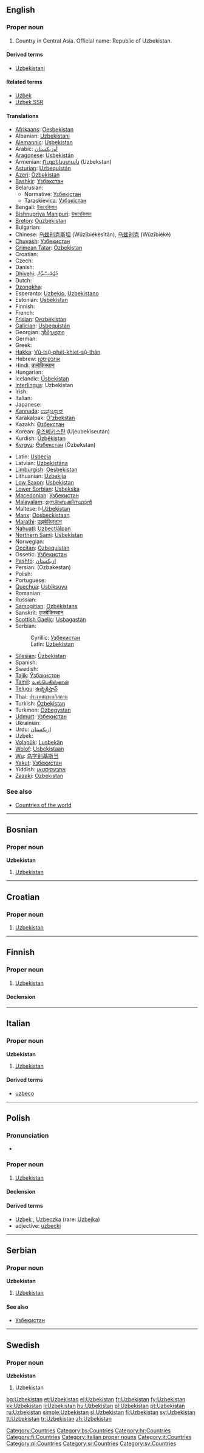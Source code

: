 {{wikipedia}}
{{also|Uzbekistán}}
==English==

===Proper noun===
{{infl|en|proper noun}}

# Country in Central Asia. Official name: Republic of Uzbekistan.

====Derived terms====
* [[Uzbekistani]]

====Related terms====
* [[Uzbek]]
* [[Uzbek SSR]]

====Translations====
{{trans-top|Republic of Uzbekistan}}
* [[Afrikaans]]: [[Oesbekistan]]
* Albanian: [[Uzbekistani]]
* [[Alemannic]]: [[Usbekistan]]
* Arabic: [[أوزبكستان]]
* [[Aragonese]]: [[Usbekistán]]
* Armenian: [[Ուզբեկստան]] (Uzbekstan)
* [[Asturian]]: [[Uzbequistán]]
* [[Azeri]]: [[Özbəkistan]]
* [[Bashkir]]: [[Үзбәкстан]]
* Belarusian:
** Normative: [[Узбекістан]]
** Taraskievica: [[Узбэкістан]]
* Bengali: [[উজবেকিস্তান]]
* [[Bishnupriya Manipuri]]: [[উজবেকিস্তান]]
* [[Breton]]: [[Ouzbekistan]]
* Bulgarian: {{t+|bg|Узбекистан|sc=Cyrl}}
* Chinese: [[乌兹别克斯坦]] (Wūzībiékèsītǎn), [[乌兹别克]] (Wūzībiékè)
* [[Chuvash]]: [[Узбекистан]]
* [[Crimean Tatar]]: [[Özbekistan]]
* Croatian: {{t-|hr|Uzbekistan|m}}
* Czech: {{t-|cs|Uzbekistán|m}}
* Danish: {{t-|da|Usbekistan}}
* [[Dhivehi]]: [[އުޒްބެކިސްތާން]]
* Dutch: {{t+|nl|Oezbekistan}}
* [[Dzongkha]]: {{t|dz|ཨུཛ་བེ་ཀིསི་ཏཱན་|sc=Tibt}}
* Esperanto: [[Uzbekio]], [[Uzbekistano]]
* Estonian: [[Usbekistan]]
* Finnish: {{t+|fi|Uzbekistan}}
* French: {{t+|fr|Ouzbékistan|m}}
* [[Frisian]]: [[Oezbekistan]]
* [[Galician]]: [[Usbequistán]]
* Georgian: [[უზბეკეთი]]
* German: {{t+|de|Usbekistan}}
* Greek: {{t+|el|Ουζμπεκιστάν|n|sc=Grek}}
* [[Hakka]]: [[Vû-tsṳ̂-phe̍t-khiet-sṳ̂-thán]]
* Hebrew: [[אוזבקיסטן]]
* Hindi: [[उज़्बेकिस्तान]]
* Hungarian: {{t+|hu|Üzbegisztán}}
* Icelandic: [[Úsbekistan]]
* [[Interlingua]]: Uzbekistan
* Irish: {{t|ga|Úisbéiceastáin|f|alt=an Úisbéiceastáin}}
* Italian: {{t-|it|Uzbekistan|m}}
* Japanese: {{t+|ja|ウズベキスタン|tr=Uzubekisutan|sc=Jpan}}
* [[Kannada]]: [[ಉಜ್ಬೇಕಿಸ್ಥಾನ್]]
* Karakalpak: [[O'zbekstan]]
* Kazakh: [[Өзбекстан]]
* Korean: [[우즈베키스탄]] (Ujeubekiseutan)
* Kurdish: [[Ûzbêkistan]]
* [[Kyrgyz]]: [[Өзбекстан]] (Özbekstan)
{{trans-mid}}
* Latin: [[Usbecia]]
* Latvian: [[Uzbekistāna]]
* [[Limburgish]]: [[Oesbekistan]]
* Lithuanian: [[Uzbekija]]
* [[Low Saxon]]: [[Usbekistan]]
* [[Lower Sorbian]]: [[Usbekska]]
* [[Macedonian]]: [[Узбекистан]]
* [[Malayalam]]: [[ഉസ്ബെക്കിസ്ഥാന്‍]]
* Maltese: l-[[Użbekistan]]
* [[Manx]]: [[Oosbeckistaan]]
* [[Marathi]]: [[उझबेकिस्तान]]
* [[Nahuatl]]: [[Uzbectlālpan]]
* [[Northern Sami]]: [[Usbekistan]]
* Norwegian: {{t+|no|Usbekistan}}
* [[Occitan]]: [[Ozbequistan]]
* Ossetic: [[Узбекистан]]
* [[Pashto]]: [[ازبکستان]]
* Persian: {{fa-Arab|[[ازبكستان]]}} (Ozbakestan)
* Polish: {{t+|pl|Uzbekistan|m}}
* Portuguese: {{t+|pt|Usbequistão}}
* [[Quechua]]: [[Usbiksuyu]]
* Romanian: {{t-|ro|Uzbekistan|n}}
* Russian: {{t+|ru|Узбекистан|sc=Cyrl}}
* [[Samogitian]]: [[Ozbėkistans]]
* Sanskrit: [[उजबेकिस्थान]]
* [[Scottish Gaelic]]: [[Usbagastàn]]
* Serbian:
*: Cyrillic: [[Узбекистан#Serbian|Узбекистан]] {{m}}
*: Latin: [[Uzbekistan#Serbian|Uzbekistan]] {{m}}
* [[Silesian]]: [[Ůzbekistan]]
* Spanish: {{t+|es|Uzbekistán}}
* Swedish: {{t+|sv|Uzbekistan}}
* [[Tajik]]: [[Ӯзбакистон]]
* [[Tamil]]: [[உஸ்பெகிஸ்தான்]]
* [[Telugu]]: [[ఉజ్బెకిస్తాన్]]
* Thai: [[ประเทศอุซเบกิสถาน]]
* Turkish: [[Özbekistan]]
* Turkmen: [[Özbegystan]]
* [[Udmurt]]: [[Узбекистан]]
* Ukrainian: {{t-|uk|Узбекистан|sc=Cyrl|xs=Ukrainian}}
* Urdu: [[ازبکستان]]
* Uzbek: {{t-|uz|O'zbekiston|xs=Uzbek}}
* [[Volapük]]: [[Lusbekän]]
* [[Wolof]]: [[Usbekistaan]]
* [[Wu]]: [[乌字别基斯当]]
* [[Yakut]]: [[Узбекистан]]
* Yiddish: [[אוזבעקיסטאן]]
* [[Zazaki]]: [[Ozbekıstan]]
{{trans-bottom}}

===See also===
* [[Appendix:Countries of the world|Countries of the world]]

[[Category:Countries]]

----

==Bosnian==

===Proper noun===
'''Uzbekistan''' {{m}}

# [[Uzbekistan#English|Uzbekistan]]

[[Category:bs:Countries]]

----

==Croatian==

===Proper noun===
{{infl|hr|proper noun|g=m}}

# [[#English|Uzbekistan]]

[[Category:hr:Countries]]

----

==Finnish==
{{wikipedia|lang=fi}}

===Proper noun===
{{infl|fi|proper noun}}

# [[#English|Uzbekistan]]

====Declension====
{{fi-decl-tuoli|Uzbekistan|np=1}}

[[Category:fi:Countries]]

----

==Italian==
{{wikipedia|lang=it}}

===Proper noun===
'''Uzbekistan''' {{m}}

# [[#English|Uzbekistan]]

====Derived terms====
* [[uzbeco]]

[[Category:Italian proper nouns]]
[[Category:it:Countries]]

----

==Polish==

===Pronunciation===
* {{IPA|/uz̪bɛˈkʲis̪t̪an̪/|lang=pl}}

===Proper noun===
{{infl|pl|proper noun|g=m}}

# [[#English|Uzbekistan]]

====Declension====
{{pl-decl-noun-sing
|Uzbekistan
|Uzbekistanu
|Uzbekistanowi
|Uzbekistan
|Uzbekistanem
|Uzbekistanie
|Uzbekistanie
}}

====Derived terms====
* [[Uzbek]] {{m}}, [[Uzbeczka]] {{f}} (rare: [[Uzbejka]])
* adjective: [[uzbecki]]

[[Category:pl:Countries]]

----

==Serbian==

===Proper noun===
'''Uzbekistan''' {{m}}

# [[Uzbekistan#English|Uzbekistan]]

====See also====
* [[Узбекистан#Serbian|Узбекистан]]

[[Category:sr:Countries]]

----

==Swedish==

===Proper noun===
'''Uzbekistan'''

# Uzbekistan

[[Category:sv:Countries]]

[[bg:Uzbekistan]]
[[et:Uzbekistan]]
[[el:Uzbekistan]]
[[fr:Uzbekistan]]
[[fy:Uzbekistan]]
[[kk:Uzbekistan]]
[[li:Uzbekistan]]
[[hu:Uzbekistan]]
[[pl:Uzbekistan]]
[[pt:Uzbekistan]]
[[ru:Uzbekistan]]
[[simple:Uzbekistan]]
[[sl:Uzbekistan]]
[[fi:Uzbekistan]]
[[sv:Uzbekistan]]
[[tt:Uzbekistan]]
[[tr:Uzbekistan]]
[[zh:Uzbekistan]]